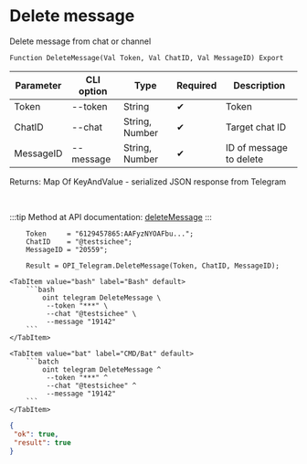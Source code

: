 ﻿---
sidebar_position: 12
description: Delete message and other functions to work with Telegram in the Open Integration Package, a free open-source integration library for 1C:Enterprise 8, OneScript and CLI
keywords: [1C, 1С, 1С:Enterprise, 1С:Enterprise 8.3, API, Integration, Services, Exchange, OneScript, CLI, Telegram]
---


# Delete message
 Delete message from chat or channel



`Function DeleteMessage(Val Token, Val ChatID, Val MessageID) Export`

  | Parameter | CLI option | Type | Required | Description |
  |-|-|-|-|-|
  | Token | --token | String | &#x2714; | Token |
  | ChatID | --chat | String, Number | &#x2714; | Target chat ID |
  | MessageID | --message | String, Number | &#x2714; | ID of message to delete |

  
  Returns:  Map Of KeyAndValue - serialized JSON response from Telegram

<br/>

:::tip
Method at API documentation: [deleteMessage](https://core.telegram.org/bots/api#deletemessage)
:::
<br/>



```bsl title="1C:Enterprise/OneScript code example"
    Token     = "6129457865:AAFyzNYOAFbu...";
    ChatID    = "@testsichee";
    MessageID = "20559";

    Result = OPI_Telegram.DeleteMessage(Token, ChatID, MessageID);
```
 

 <Tabs>
  
    <TabItem value="bash" label="Bash" default>
        ```bash
            oint telegram DeleteMessage \
             --token "***" \
             --chat "@testsichee" \
             --message "19142"
        ```
    </TabItem>
  
    <TabItem value="bat" label="CMD/Bat" default>
        ```batch
            oint telegram DeleteMessage ^
             --token "***" ^
             --chat "@testsichee" ^
             --message "19142"
        ```
    </TabItem>
</Tabs>


```json title="Result"
{
 "ok": true,
 "result": true
}
```
